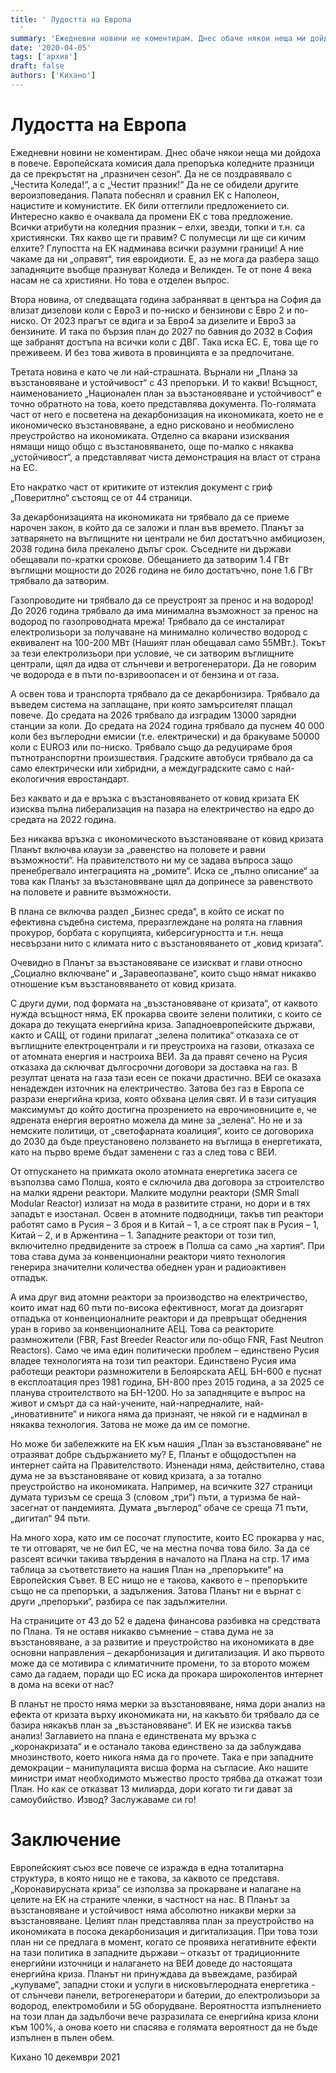 ```yaml
---
title: ' Лудостта на Европа
  '
summary: 'Ежедневни новини не коментирам. Днес обаче някои неща ми дойдоха в повече. Европейската комисия дала препоръка коледните празници да се прекръстят на...'
date: '2020-04-05'
tags: ['архив']
draft: false
authors: ['Кихано']
---
```


# Лудостта на Европа

Ежедневни новини не коментирам. Днес обаче някои неща ми дойдоха в повече. Европейската комисия дала препоръка коледните празници да се прекръстят на „празничен сезон“. Да не се поздравявало с „Честита Коледа!“, а с „Честит празник!“ Да не се обидели другите вероизповедания. Папата побеснял и сравнил ЕК с Наполеон, нацистите и комунистите. ЕК били оттеглили предложението си. Интересно какво е очаквала да промени ЕК с това предложение. Всички атрибути на коледния празник – елхи, звезди, топки и т.н. са християнски. Тях какво ще ги правим? С полумесци ли ще си кичим елхите? Глупостта на ЕК надминава всички разумни граници! А ние чакаме да ни „оправят“, тия евроидиоти. Е, аз не мога да разбера защо западняците въобще празнуват Коледа и Великден. Те от поне 4 века насам не са християни. Но това е отделен въпрос.

Втора новина, от следващата година забраняват в центъра на София да влизат дизелови коли с Евро3 и по-ниско и бензинови с Евро 2 и по-ниско. От 2023 прагът се вдига и за Евро4 за дизелите и Евро3 за бензините. И така по бързия план до 2027 по бавния до 2032 в София ще забранят достъпа на всички коли с ДВГ. Така иска ЕС. Е, това ще го преживеем. И без това живота в провинцията е за предпочитане.

Третата новина е като че ли най-страшната. Върнали ни „Плана за възстановяване и устойчивост“ с 43 препоръки. И то какви! Всъщност, наименованието „Национален план за възстановяване и устойчивост“ е точно обратното на това, което представлява документа. По-голямата част от него е посветена на декарбонизация на икономиката, което не е икономическо възстановяване, а едно рисковано и необмислено преустройство на икономиката. Отделно са вкарани изисквания нямащи нищо общо с възстановяването, още по-малко с някаква „устойчивост“, а представляват чиста демонстрация на власт от страна на ЕС.

Ето накратко част от критиките от изтеклия документ с гриф „Поверитлно“ състоящ се от 44 страници.

За декарбонизацията на икономиката ни трябвало да се приеме нарочен закон, в който да се заложи и план във времето. Планът за затварянето на въглищните ни централи не бил достатъчно амбициозен, 2038 година била прекалено дълъг срок. Съседните ни държави обещавали по-кратки срокове. Обещанието да затворим 1.4 ГВт въглищни мощности до 2026 година не било достатъчно, поне 1.6 ГВт трябвало да затворим.

Газопроводите ни трябвало да се преустроят за пренос и на водород! До 2026 година трябвало да има минимална възможност за пренос на водород по газопроводната мрежа! Трябвало да се инсталират електролизьори за получаване на минимално количество водород с еквивалент на 100-200 МВт (Нашият план обещавал само 55МВт.). Токът за тези електролизьори при условие, че си затворим въглищните централи, щял да идва от слънчеви и ветрогенератори. Да не говорим че водорода е в пъти по-взривоопасен и от бензина и от газа.

А освен това и транспорта трябвало да се декарбонизира. Трябвало да въведем система на заплащане, при която замърсителят плащал повече. До средата на 2026 трябвало да изградим 13000 зарядни станции за коли. До средата на 2024 година трябвало да пуснем 40 000 коли без въглеродни емисии (т.е. електрически) и да бракуваме 50000 коли с EURO3 или по-ниско. Трябвало също да редуцираме броя пътнотранспортни произшествия. Градските автобуси трябвало да са само електрически или хибридни, а междуградските само с най-екологичния евростандарт.

Без каквато и да е връзка с възстановяването от ковид кризата ЕК изисква пълна либерализация на пазара на електричество на едро до средата на 2022 година.

Без никаква връзка с икономическото възстановяване от ковид кризата Планът включва клаузи за „равенство на половете и равни възможности“. На правителството ни му се задава въпроса защо пренебрегвало интеграцията на „ромите“. Иска се „пълно описание“ за това как Планът за възстановяване щял да допринесе за равенството на половете и равните възможности.

В плана се включва раздел „Бизнес среда“, в който се искат по ефективна съдебна система, преразглеждане на ролята на главния прокурор, борбата с корупцията, киберсигурността и т.н. неща несвързани нито с климата нито с възстановяването от „ковид кризата“.

Очевидно в Планът за възстановяване се изискват и глави относно „Социално включване“ и „Заравеопазване“, които също нямат никакво отношение към възстановяването от ковид кризата.

С други думи, под формата на „възстановяване от кризата“, от каквото нужда всъщност няма, ЕК прокарва своите зелени политики, с които се докара до текущата енергийна криза. Западноевропейските държави, както и САЩ, от години прилагат „зелена политика“ отказаха се от въглищните електроцентрали и ги преустроиха на газови, отказаха се от атомната енергия и настроиха ВЕИ. За да правят сечено на Русия отказаха да сключват дългосрочни договори за доставка на газ. В резултат цената на газа тази есен се покачи драстично. ВЕИ се оказаха ненадежден източник на електричество. Затова без газ в Европа се разрази енергийна криза, която обхвана целия свят. И в тази ситуация максимумът до който достигна прозрението на еврочиновниците е, че ядрената енергия вероятно можела да мине за „зелена“. Но не и за немските политици, от „светофарната коалиция“, които се договориха до 2030 да бъде преустановено ползването на въглища в енергетиката, като на първо време бъдат заменени с газ а след това с ВЕИ.

От отпускането на примката около атомната енергетика засега се възползва само Полша, която е сключила два договора за строителство на малки ядрени реактори. Малките модулни реактори (SMR Small Modular Reactor) излизат на мода в развитите страни, но дори и в тях западът е изостанал. Освен в атомните подводници, такъв тип реактори работят само в Русия – 3 броя и в Китай – 1, а се строят пак в Русия – 1, Китай – 2, и в Аржентина – 1. Западните реактори от този тип, включително предвидените за строеж в Полша са само „на хартия“. При това става дума за конвенционални реактори чиято технология генерира значителни количества обеднен уран и радиоактивен отпадък.

А има друг вид атомни реактори за производство на електричество, които имат над 60 пъти по-висока ефективност, могат да доизгарят отпадъка от конвенционалните реактори и да превръщат обеднения уран в гориво за конвенционалните АЕЦ. Това са реакторите размножители (FBR, Fast Breeder Reactor или по-общо FNR, Fast Neutron Reactors). Само че има един политически проблем – единствено Русия владее технологията на този тип реактори. Единствено Русия има работещи реактори размножители в Белоярската АЕЦ. БН-600 e пуснат в експлоатация през 1981 година, БН-800 през 2015 година, а за 2025 се планува строителството на БН-1200. Но за западняците е въпрос на живот и смърт да са най-учените, най-напредналите, най-„иновативните“ и никога няма да признаят, че някой ги е надминал в някаква технология. Затова не може да им се помогне.

Но може би забележките на ЕК към нашия „План за възстановяване“ не отразяват добре съдържанието му? Е, Планът е общодостъпен на интернет сайта на Правителството. Изненади няма, действително, става дума не за възстановяване от ковид кризата, а за тотално преустройство на икономиката. Например, на всичките 327 страници думата туризъм се среща 3 (словом „три“) пъти, а туризма бе най-засегнат от пандемията. Думата „въглерод“ обаче се среща 71 пъти, „дигитал“ 94 пъти.

На много хора, като им се посочат глупостите, които ЕС прокарва у нас, те ти отговарят, че не бил ЕС, че на местна почва това било. За да се разсеят всички такива твърдения в началото на Плана на стр. 17 има таблица за съответствието на нашия План на „препоръките“ на Европейския Съвет. В ЕС нищо не е такова, каквото е – препоръките също не са препоръки, а задължения. Затова Планът ни е върнат с други „препоръки“, разбира се пак задължителни.

На страниците от 43 до 52 е дадена финансова разбивка на средствата по Плана. Тя не оставя никакво съмнение – става дума не за възстановяване, а за развитие и преустройство на икономиката в две основни направления – декарбонизация и дигитализация. И ако първото може да се мотивира с климатичните промени, то за второто можем само да гадаем, поради що ЕС иска да прокара широколентов интернет в дома на всеки от нас?

В планът не просто няма мерки за възстановяване, няма дори анализ на ефекта от кризата върху икономиката ни, на какъвто би трябвало да се базира някакъв план за „възстановяване“. И ЕК не изисква такъв анализ! Заглавието на плана е единствената му връзка с „коронакризата“ и е останало такова единствено за да заблуждава мнозинството, което никога няма да го прочете. Така е при западните демокрации – манипулацията висша форма на съгласие. Ако нашите министри имат необходимото мъжество просто трябва да откажат този План. Но как се отказват 13 милиарда, дори когато ти ги дават за самоубийство. Извод? Заслужаваме си го!

# Заключение

Европейският съюз все повече се изражда в една тоталитарна структура, в която нищо не е такова, за каквото се представя. „Коронавирусната криза“ се използва за прокарване и налагане на целите на ЕК на страните членки, в частност на нас. В Планът за възстановяване и устойчивост няма абсолютно никакви мерки за възстановяване. Целият план представлява план за преустройство на икономиката в посока декарбонизация и дигитализация. При това този план ни се предлага в момент, когато се проявиха негативните ефекти на тази политика в западните държави – отказът от традиционните енергийни източници и налагането на ВЕИ доведе до настоящата енергийна криза. Планът ни принуждава да въвеждаме, разбирай „купуваме“, западни стоки и услуги в нисковъглеродната енергетика - от слънчеви панели, ветрогенератори и батерии, до електролизьори за водород, електромобили и 5G оборудване. Вероятността изпълнението на този план да задълбочи вече разразилата се енергийна криза клони към 100%, а онова което ни спасява е голямата вероятност да не бъде изпълнен в пълен обем.

Кихано 10 декември 2021
